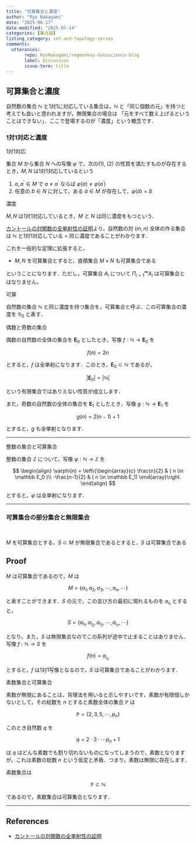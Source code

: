 ```yaml
---
title: "可算集合と濃度"
author: "Ryo Nakagami"
date: "2025-06-17"
date-modified: "2025-07-14"
categories: [集合論]
listing_category: set-and-topology-series
comments:
  utterances:
       repo: RyoNakagami/regmonkey-datascience-blog
       label: discussion
       issue-term: title
---
```


## 可算集合と濃度

自然数の集合 $\mathbb N$ と1対1に対応している集合は，$\mathbb N$ と「同じ個数の元」を持つと考えても良いと思われますが，無限集合の場合は
「元をすべて数え上げるということはできない」．ここで登場するのが「[濃度]{.regmonkey-bold}」という概念です．

### 1対1対応と濃度
::: {#def- .custom_problem .blog-custom-border}
[1対1対応]{.def-title}

集合 $M$ から集合 $N$ への写像 $\varphi$ で，次の(1), (2) の性質を満たすものが存在するとき，$M, N$ は1対1対応しているという

1. $a, a^\prime \in M$ で $a\neq a^\prime$ ならば $\varphi(a)\neq \varphi(a^\prime)$
2. 任意の $\tilde b \in N$ に対して，ある $\tilde a\in M$ が存在して，$\varphi(\tilde a) = \tilde b$

:::

::: {#def- .custom_problem .blog-custom-border}
[濃度]{.def-title}

$M, N$ は1対1対応しているとき，$M$ と $N$ は同じ濃度をもつという．

:::

[カントールの対関数の全単射性の証明](./2025-06-18-cantor-pairing-functions/index.html)より，自然数の対 $(m, n)$ 全体の作る集合は
$\mathbb N$ と1対1対応している = 同じ濃度であることがわかります．

これを一般的な定理に拡張すると，

- $M, N$ を可算集合とすると，直積集合 $M\times N$ も可算集合である

ということになります．ただし，可算集合 $A_i$ について $\displaystyle\Pi_{i=1}^\infty A_i$ は可算集合とはなりません，


::: {#def- .custom_problem .blog-custom-border}
[可算]{.def-title}

自然数の集合 $\mathbb N$ と同じ濃度を持つ集合を，可算集合と呼ぶ．この可算集合の濃度を $\mathfrak{N}_0$ と表す．

:::


::: {#exm- .custom_problem }
[偶数と奇数の集合]{.def-title}

偶数の自然数の全体の集合を $\pmb{E}_0$ としたとき，写像 $f: \mathbb N \to \pmb{E}_0$ を

$$
f(n) = 2n
$$

とすると，$f$ は全単射になります．このとき，$\pmb{E}_0 \subset \mathbb N$ であるが，

$$
|\pmb{E}_0| = |\mathbb N|
$$

という有限集合ではありえない性質が成立します．

また，奇数の自然数の全体の集合を $\pmb{E}_1$ としたとき，写像 $g: \mathbb N \to \pmb{E}_1$ を

$$
g(n) = 2(n - 1) + 1
$$

とすると，$g$ も全単射となります．

:::
***

::: {#exm- .custom_problem }
[整数の集合と可算集合]{.def-title}

整数の集合 $\mathbb Z$ について，写像 $\varphi: \mathbb N \to \mathbb Z$ を

$$
\begin{align}
\varphi(n) = 
  \left\{\begin{array}{c}
  \frac{n}{2} & ( n \in \mathbb E_0 )\\
  -\frac{n-1}{2} & ( n \in \mathbb E_1)
  \end{array}\right.
\end{align}
$$

とすると，$\varphi$ は全単射になります．


:::
***

### 可算集合の部分集合と無限集合

::: {#thm- .custom_problem  .blog-custom-border}
<br>

$M$ を可算集合とする，$S\subset M$ が無限集合であるとすると，$S$ は可算集合である

:::

::: {.callout-note collapse="false" icon=false}
## Proof

$M$ は可算集合であるので，$M$ は

$$
M = \{a_1, a_2, a_3, \cdots, a_n, \cdots\}
$$

と表すことができます．$S$ の元で，この並び方の最初に現れるものを $a_{i_1}$ とすると，

$$
S =  \{a_{i_1}, a_{i_2}, a_{i_3}, \cdots, a_{i_n}, \cdots\}
$$
 
となり，また，$S$ は無限集合なのでこの系列が途中で止まることはありません．写像 $f: \mathbb N\to S$ を

$$
f(n) = a_{i_n}
$$

とすると，$f$ は1対1写像となるので，$S$ は可算集合であることがわかります．

:::

::: {#exm- .custom_problem }
[素数集合と可算集合]{.def-title}

素数が無限にあることは，背理法を用いると示しやすいです，素数が有限個しかないとして，その総数を $n$ とすると素数全体の集合 $\mathbb P$ は

$$
\mathbb P = \{2, 3, 5, \cdots, p_n\}
$$

このとき自然数 $q$ を

$$
q = 2 \cdot 3 \cdot \cdots p_n + 1
$$

は $q$ はどんな素数でも割り切れないものになってしまうので，素数となりますが，これは素数の総数 $n$ という仮定と矛盾．つまり，素数は無限に存在します．

素数集合は

$$
\mathbb P \subset \mathbb N
$$

であるので，素数集合は可算集合となります．

:::
***


References
----------
- [カントールの対関数の全単射性の証明](./2025-06-18-cantor-pairing-functions/index.html)
